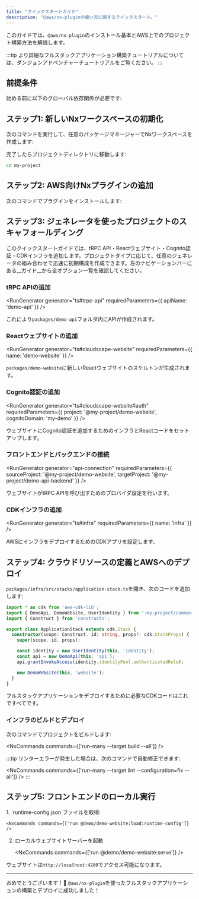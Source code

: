 ```yaml
---
title: "クイックスタートガイド"
description: "@aws/nx-pluginの使い方に関するクイックスタート。"
---
```





このガイドでは、`@aws/nx-plugin`のインストール基本とAWS上でのプロジェクト構築方法を解説します。

:::tip
より詳細なフルスタックアプリケーション構築チュートリアルについては、<Link path="get_started/tutorials/dungeon-game/overview">ダンジョンアドベンチャーチュートリアル</Link>をご覧ください。
:::

## 前提条件

始める前に以下のグローバル依存関係が必要です:

<Snippet name="prerequisites" />

## ステップ1: 新しいNxワークスペースの初期化

次のコマンドを実行して、任意のパッケージマネージャーでNxワークスペースを作成します:

<CreateNxWorkspaceCommand workspace="my-project" />

完了したらプロジェクトディレクトリに移動します:

```sh
cd my-project
```

## ステップ2: AWS向けNxプラグインの追加

次のコマンドでプラグインをインストールします:

<InstallCommand dev pkg="@aws/nx-plugin" />

## ステップ3: ジェネレータを使ったプロジェクトのスキャフォールディング

このクイックスタートガイドでは、tRPC API・Reactウェブサイト・Cognito認証・CDKインフラを追加します。プロジェクトタイプに応じて、任意のジェネレータの組み合わせで迅速に初期構成を作成できます。左のナビゲーションバーにある__ガイド__から全オプション一覧を確認してください。

### tRPC APIの追加

<RunGenerator generator="ts#trpc-api" requiredParameters={{ apiName: 'demo-api' }} />

これにより`packages/demo-api`フォルダ内にAPIが作成されます。

### Reactウェブサイトの追加

<RunGenerator generator="ts#cloudscape-website" requiredParameters={{ name: 'demo-website' }} />

`packages/demo-website`に新しいReactウェブサイトのスケルトンが生成されます。

### Cognito認証の追加

<RunGenerator generator="ts#cloudscape-website#auth" requiredParameters={{ project: '@my-project/demo-website', cognitoDomain: 'my-demo' }} />

ウェブサイトにCognito認証を追加するためのインフラとReactコードをセットアップします。

### フロントエンドとバックエンドの接続

<RunGenerator generator="api-connection" requiredParameters={{ sourceProject: '@my-project/demo-website', targetProject: '@my-project/demo-api-backend' }} />

ウェブサイトがtRPC APIを呼び出すためのプロバイダ設定を行います。

### CDKインフラの追加

<RunGenerator generator="ts#infra" requiredParameters={{ name: 'infra' }} />

AWSにインフラをデプロイするためのCDKアプリを設定します。

## ステップ4: クラウドリソースの定義とAWSへのデプロイ

`packages/infra/src/stacks/application-stack.ts`を開き、次のコードを追加します:

```typescript
import * as cdk from 'aws-cdk-lib';
import { DemoApi, DemoWebsite, UserIdentity } from ':my-project/common-constructs';
import { Construct } from 'constructs';

export class ApplicationStack extends cdk.Stack {
  constructor(scope: Construct, id: string, props?: cdk.StackProps) {
    super(scope, id, props);

    const identity = new UserIdentity(this, 'identity');
    const api = new DemoApi(this, 'api');
    api.grantInvokeAccess(identity.identityPool.authenticatedRole);

    new DemoWebsite(this, 'website');
  }
}
```

フルスタックアプリケーションをデプロイするために必要なCDKコードはこれですべてです。

### インフラのビルドとデプロイ

次のコマンドでプロジェクトをビルドします:

<NxCommands commands={['run-many --target build --all']} />

:::tip
リンターエラーが発生した場合は、次のコマンドで自動修正できます:

<NxCommands commands={['run-many --target lint --configuration=fix --all']} />
:::

## ステップ5: フロントエンドのローカル実行

<Steps>
1. `runtime-config.json`ファイルを取得:

    <NxCommands commands={['run @demo/demo-website:load:runtime-config']} />

2. ローカルウェブサイトサーバーを起動

    <NxCommands commands={['run @demo/demo-website:serve']} />
</Steps>

ウェブサイトは`http://localhost:4200`でアクセス可能になります。

---

おめでとうございます！🎉 `@aws/nx-plugin`を使ったフルスタックアプリケーションの構築とデプロイに成功しました！
